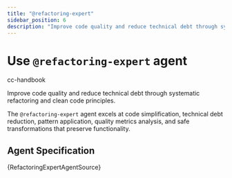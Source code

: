 ```yaml
---
title: "@refactoring-expert"
sidebar_position: 6
description: "Improve code quality and reduce technical debt through systematic refactoring and clean code principles"
---
```



# Use `@refactoring-expert` agent

<span className="badge badge--primary">cc-handbook</span>

Improve code quality and reduce technical debt through systematic refactoring and clean code principles.

The `@refactoring-expert` agent excels at code simplification, technical debt reduction, pattern application, quality metrics analysis, and safe transformations that preserve functionality.

## Agent Specification

<CodeBlock language="markdown">
{RefactoringExpertAgentSource}
</CodeBlock>
